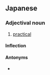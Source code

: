 ==Japanese==
{{ja-kanjitab|じつ|k1=じっ|さい|てき|yomi=on}}

===Adjectival noun===
{{ja-adj|infl=na|じっさいてき}}

# [[practical]]

====Inflection====
{{ja-na|じっさいてき}}

====Antonyms====
* {{ja-r|非実際的|ひじっさいてき}}